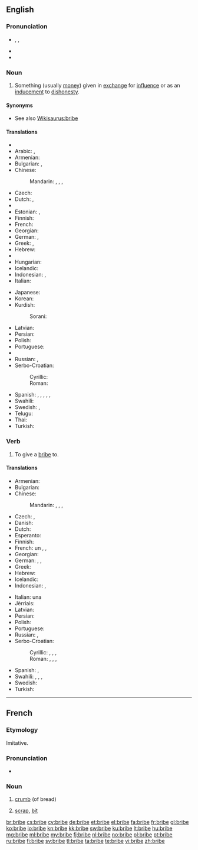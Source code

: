 ==English==

===Pronunciation===
* {{enPR|brīb}}, {{IPA|/braɪb/}}, {{X-SAMPA|/braIb/}}
* {{rhymes|aɪb}}
* {{audio|en-us-bribe.ogg|Audio (US)}}

===Noun===
{{en-noun}}

# Something (usually [[money]]) given in [[exchange]] for [[influence]] or as an [[inducement]] to [[dishonesty]].

====Synonyms====
* See also [[Wikisaurus:bribe]]

====Translations====
{{trans-top|inducement to dishonesty}}
* {{trreq|sq}}
* Arabic: {{t-|ar|رشوة|f|tr=ríshwa}}, {{t-|ar|رشا|f|tr=rashaa}}
* Armenian: {{t-|hy|կաշառք|tr=kašaṙk’}}
* Bulgarian: {{t+|bg|подкуп|m|tr=podkup|sc=Cyrl}}, {{t+|bg|рушвет|m|tr=rušvet|sc=Cyrl}}
* Chinese:
*: Mandarin: {{t-|cmn|賄賂|sc=Hani}}, {{t-|cmn|贿赂|tr=huìlù|sc=Hani}}, {{t|cmn|行賄|sc=Hani}}, {{t|cmn|行贿|tr=xínghuì|sc=Hani}}
* Czech: {{t-|cs|úplatek|m}}
* Dutch: {{t+|nl|steekpenning}}, {{t-|nl|smeergeld|n}}
* {{trreq|eo}}
* Estonian: {{t-|et|pistis}}, {{t-|et|altkäemaks}}
* Finnish: {{t+|fi|lahjus}}
* French: {{t+|fr|pot-de-vin|m}}
* Georgian: {{t-|ka|ქრთამი|tr=k'rt'ami|sc=Geor}}
* German: {{t-|de|Bestechungsgeld|n}}, {{t|de|Schmiergeld|n}}
* Greek: {{t+|el|δωροδοκία|f|tr=dorodokía}}, {{t+|el|δωροληψία|f|tr=dorolipsía}}
* Hebrew: {{t-|he|שוחד|m|tr=shokhad}}
* {{trreq|hi}}
* Hungarian: {{t|hu|megvesztegetés}}
* Icelandic: {{t-|is|múta|f}}
* Indonesian: {{t+|id|suap}}, {{t+|id|sogokan}}
* Italian: {{t+|it|tangente|f}}
{{trans-mid}}
* Japanese: {{t-|ja|賄賂|tr=わいろ, wairo}}
* Korean: {{t+|ko|뇌물|tr=noemul|sc=Hang}}
* Kurdish:
*: Sorani: {{t|ckb|به‌رتیل|sc=ku-Arab}}
* Latvian: {{t-|lv|kukulis|m}}
* Persian: {{t+|fa|رشوه|sc=fa-Arab}}
* Polish: {{t+|pl|łapówka|f}}
* Portuguese: {{t+|pt|suborno|m}}
* {{trreq|ro}}
* Russian: {{t+|ru|взятка|f|tr=vzjátka}}, {{t+|ru|подкуп|m|tr=pódkup}}
* Serbo-Croatian:
*: Cyrillic: {{t|sh|мито|n|alt=ми́то|sc=Cyrl}}
*: Roman: {{t-|sh|mito|n|alt=míto}}
* Spanish: {{t|es|soborno|m}}, {{qualifier|colloquial}} {{t|es|coima|f}} {{qualifier|Argentina|Paraguay|Uruguay}}, {{t|es|matraca|f}}  {{qualifier|Venezuela}}, {{t|es|mordida|f}} {{qualifier|Mexico}}, {{t+|es|cohecho}}, {{t-|es|alfadía|f}}
* Swahili: {{t+|sw|hongo}}
* Swedish: {{t+|sv|muta|c}}, {{t-|sv|dusör}}
* Telugu: {{t+|te|లంచము|sc=Telu}}
* Thai: {{t-|th|สินบน|tr=sĭnbon}}
* Turkish: {{t+|tr|rüşvet}}
{{trans-bottom}}

===Verb===
{{en-verb|brib|ing}}

# {{transitive}} To give a [[bribe#Noun|bribe]] to.

====Translations====
{{trans-top|to give a bribe}}
* Armenian: {{t-|hy|կաշառել|tr=kašaṙel}}
* Bulgarian: {{t+|bg|подкупвам|sc=podkupvam|sc=Cyrl}}
* Chinese:
*: Mandarin: {{t-|cmn|賄賂|sc=Hani}}, {{t-|cmn|贿赂|tr=huìlù|sc=Hani}}, {{t|cmn|行賄|sc=Hani}}, {{t|cmn|行贿|tr=xínghuì|sc=Hani}}
* Czech: {{t-|cs|uplatit}}, {{t-|cs|podplatit}}
* Danish: {{t-|da|bestikke}}
* Dutch: {{t+|nl|omkopen}}
* Esperanto: {{t-|eo|korupti}}
* Finnish: {{t+|fi|lahjoa}}
* French: {{t|fr|verser}} un {{t|fr|pot-de-vin}}, {{t+|fr|soudoyer}}, {{t|fr|corrompre}}
* Georgian: {{t-|ka|ქრთამის მიცემა|tr=k'rt'amis mic'ema|sc=Geor}}
* German: {{t+|de|bestechen}}, {{t+|de|schmieren}}, {{t|de|kaufen}} {{qualifier|colloquially}}
* Greek: {{t+|el|δωροδοκώ|tr=dorodokó|sc=Grek}}
* Hebrew: {{t|he|לשחד|tr=le'shakhed|sc=Hebr}}
* Icelandic: {{t-|is|múta}}
* Indonesian: {{t+|id|menyuap}}, {{t+|id|menyogok}}
{{trans-mid}}
* Italian: {{t|it|offrire}} una {{t|it|tangente}}
* Jèrriais: {{tø|roa-jer|corrompre}}
* Latvian: {{t-|lv|kukuļot}}
* Persian: {{t-|fa|رشوه دادن|sc=fa-Arab}}
* Polish: {{t|pl|dawać łapówkę}}
* Portuguese: {{t+|pt|subornar}}
* Russian: {{t-|ru|давать взятку|tr=davát’ vzjátku}}, {{t+|ru|подкупать|tr=podkupát’}}
* Serbo-Croatian:
*: Cyrillic: {{t-|sh|митити|tr=mititi|sc=Cyrl}}, {{t-|sh|подмитити|tr=podmititi|sc=Cyrl}}, {{t-|sh|поткупити|tr=potkupiti|sc=Cyrl}}, {{t-|sh|потплатити|tr=potplatiti|sc=Cyrl}}
*: Roman: {{t-|sh|mititi|alt=mítiti}}, {{t-|sh|podmititi}}, {{t-|sh|potkupiti|alt=potkúpiti}}, {{t-|sh|potplatiti|alt=potplátiti}}
* Spanish: {{t+|es|sobornar}}, {{t-|es|cohechar}}
* Swahili: {{t+|sw|hongo}}, {{t+|sw|rushwa}}, {{t+|sw|mlungula}}, {{t+|sw|chai}}
* Swedish: {{t+|sv|muta}}
* Turkish: {{t+|tr|rüşvet vermek}}
{{trans-bottom}}

----

==French==

===Etymology===
Imitative.

===Pronunciation===
* {{IPA|/bʁib/|lang=fr}}

===Noun===
{{fr-noun|f}}

# {{obsolete|lang=fr}} [[crumb]] (of bread)
# [[scrap]], [[bit]]

[[br:bribe]]
[[cs:bribe]]
[[cy:bribe]]
[[de:bribe]]
[[et:bribe]]
[[el:bribe]]
[[fa:bribe]]
[[fr:bribe]]
[[gl:bribe]]
[[ko:bribe]]
[[io:bribe]]
[[kn:bribe]]
[[kk:bribe]]
[[sw:bribe]]
[[ku:bribe]]
[[lt:bribe]]
[[hu:bribe]]
[[mg:bribe]]
[[ml:bribe]]
[[my:bribe]]
[[fj:bribe]]
[[nl:bribe]]
[[no:bribe]]
[[pl:bribe]]
[[pt:bribe]]
[[ru:bribe]]
[[fi:bribe]]
[[sv:bribe]]
[[tl:bribe]]
[[ta:bribe]]
[[te:bribe]]
[[vi:bribe]]
[[zh:bribe]]